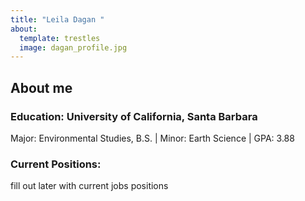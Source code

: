 ```yaml
---
title: "Leila Dagan "
about:
  template: trestles
  image: dagan_profile.jpg
---
```


## About me 

### Education: University of California, Santa Barbara 

Major: Environmental Studies, B.S. \| Minor: Earth Science \| GPA: 3.88

### Current Positions:

fill out later with current jobs positions
